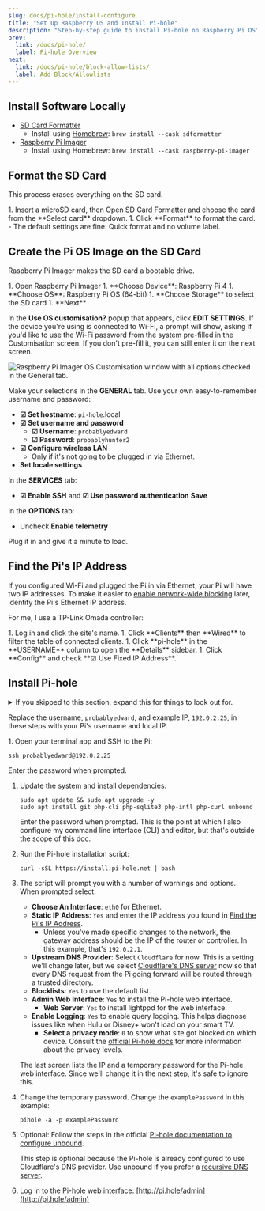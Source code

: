 ```yaml
---
slug: docs/pi-hole/install-configure
title: "Set Up Raspberry OS and Install Pi-hole"
description: "Step-by-step guide to install Pi-hole on Raspberry Pi OS"
prev:
  link: /docs/pi-hole/
  label: Pi-hole Overview
next:
  link: /docs/pi-hole/block-allow-lists/
  label: Add Block/Allowlists
---
```



## Install Software Locally

- [SD Card Formatter](https://www.sdcard.org/downloads/formatter/)
  - Install using [Homebrew](https://brew.sh/): `brew install --cask sdformatter`
- [Raspberry Pi Imager](https://www.raspberrypi.com/software/)
  - Install using Homebrew: `brew install --cask raspberry-pi-imager`

## Format the SD Card

This process erases everything on the SD card.

<Steps>
1. Insert a microSD card, then Open SD Card Formatter and choose the card from the **Select card** dropdown.
1. Click **Format** to format the card.
   - The default settings are fine: Quick format and no volume label.
</Steps>

## Create the Pi OS Image on the SD Card

Raspberry Pi Imager makes the SD card a bootable drive.

<Steps>
1. Open Raspberry Pi Imager
1. **Choose Device**: Raspberry Pi 4
1. **Choose OS**: Raspberry Pi OS (64-bit)
1. **Choose Storage** to select the SD card
1. **Next**
</Steps>

In the **Use OS customisation?** popup that appears, click **EDIT SETTINGS**. If the device you're using is connected to Wi-Fi, a prompt will show, asking if you'd like to use the Wi-Fi password from the system pre-filled in the Customisation screen. If you don't pre-fill it, you can still enter it on the next screen.

![Raspberry Pi Imager OS Customisation window with all options checked in the General tab.](@img/r-pi-imager-customisation.png)

Make your selections in the **GENERAL** tab. Use your own easy-to-remember username and password:

- **☑ Set hostname**: `pi-hole`.local
- **☑ Set username and password**
  - **☑ Username**: `probablyedward`
  - **☑ Password**: `probablyhunter2`
- **☑ Configure wireless LAN**
  - Only if it's not going to be plugged in via Ethernet.
- **Set locale settings**

In the **SERVICES** tab:

- **☑ Enable SSH** and **☑ Use password authentication**
**Save**

In the **OPTIONS** tab:

- Uncheck **Enable telemetry**

Plug it in and give it a minute to load.

## Find the Pi's IP Address

If you configured Wi-Fi and plugged the Pi in via Ethernet, your Pi will have two IP addresses. To make it easier to [enable network-wide blocking](network-level-blocking#configure-the-omada-controller-to-enable-network-wide-blocking-with-pi-hole) later, identify the Pi's Ethernet IP address.

For me, I use a TP-Link Omada controller:

<Steps>
1. Log in and click the site's name.
1. Click **Clients** then **Wired** to filter the table of connected clients.
1. Click **pi-hole** in the **USERNAME** column to open the **Details** sidebar.
1. Click **Config** and check **☑ Use Fixed IP Address**.
</Steps>

## Install Pi-hole

<details>

  <summary>If you skipped to this section, expand this for things to look out for.</summary>

  If you installed Pi-hole on an existing device or skipped to this section

  OS-specific things that might be different for your setup:
    - Installed software like Git, curl, or zsh
    - `apt` package manager. Your OS might use a different one.
    - User accounts. The examples I use are `probablyedward` and `pi`

</details>

Replace the username, `probablyedward`, and example IP, `192.0.2.25`, in these steps with your Pi's username and local IP.

<Steps>
1. Open your terminal app and SSH to the Pi:

   ```shell
   ssh probablyedward@192.0.2.25
   ```

   Enter the password when prompted.

1. Update the system and install dependencies:

   ```shell
   sudo apt update && sudo apt upgrade -y
   sudo apt install git php-cli php-sqlite3 php-intl php-curl unbound
   ```

   Enter the password when prompted. This is the point at which I also configure my command line interface (CLI) and editor, but that's outside the scope of this doc.

1. Run the Pi-hole installation script:

   ```shell
   curl -sSL https://install.pi-hole.net | bash
   ```

1. The script will prompt you with a number of warnings and options. When prompted select:

   - **Choose An Interface**: `eth0` for Ethernet.
   - **Static IP Address**: `Yes` and enter the IP address you found in [Find the Pi's IP Address](#find-the-pis-ip-address).
     - Unless you've made specific changes to the network, the gateway address should be the IP of the router or controller. In this example, that's `192.0.2.1`.
   - **Upstream DNS Provider**: Select `Cloudflare` for now. This is a setting we'll change later, but we select [Cloudflare's DNS server](https://one.one.one.one/dns#explanation) now so that every DNS request from the Pi going forward will be routed through a trusted directory.
   - **Blocklists**: `Yes` to use the default list.
   - **Admin Web Interface**: `Yes` to install the Pi-hole web interface.
     - **Web Server**: `Yes` to install lightppd for the web interface.
   - **Enable Logging**: `Yes` to enable query logging. This helps diagnose issues like when Hulu or Disney+ won't load on your smart TV.
     - **Select a privacy mode**: `0` to show what site got blocked on which device. Consult the [official Pi-hole docs](https://docs.pi-hole.net/ftldns/privacylevels/) for more information about the privacy levels.

   The last screen lists the IP and a temporary password for the Pi-hole web interface. Since we'll change it in the next step, it's safe to ignore this.

1. Change the temporary password. Change the `examplePassword` in this example:

   ```shell
   pihole -a -p examplePassword
   ```

1. Optional: Follow the steps in the official [Pi-hole documentation to configure unbound](https://docs.pi-hole.net/guides/dns/unbound/#configure-unbound).

   This step is optional because the Pi-hole is already configured to use Cloudflare's DNS provider. Use unbound if you prefer a [recursive DNS server](https://docs.pi-hole.net/guides/dns/unbound/#what-is-a-recursive-dns-server).

1. Log in to the Pi-hole web interface: [http://pi.hole/admin](http://pi.hole/admin)
</Steps>
